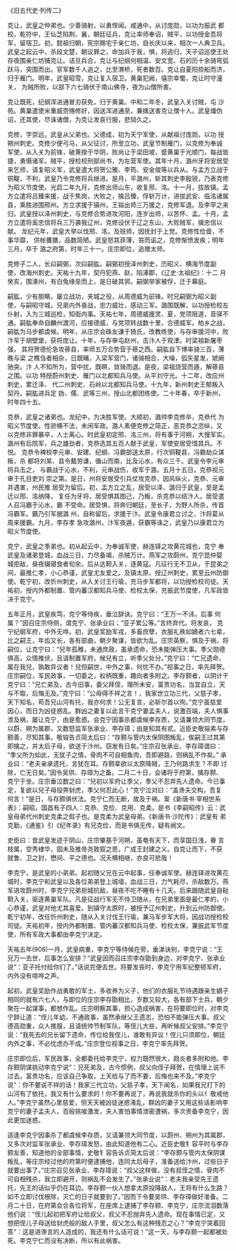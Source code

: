 

《旧五代史·列传二》

克让，武皇之仲弟也。少善骑射，以勇悍闻。咸通中，从讨庞勋，以功为振武 都校。乾符中，王仙芝陷荆、襄，朝廷征兵，克让率师奉诏，贼平，以功授金吾将 军，留宿卫。初，懿祖归朝，宪宗赐宅于亲仁坊，自长庆以来，相次一人典卫兵。 武皇之起云中，杀段文楚，朝议罪之，命加兵于我，惧，将逃归，天子诏巡使王处 存夜围亲仁坊捕克让。诘旦兵合，克让与纪纲何相温、安文宽、石的历十余骑弯弧 跃马，突围而出。官军数千人追之，比至渭桥，死者数百。克让自夏阳掠船而济， 归于雁门。明年，武皇昭雪，克让复入宿卫。黄巢犯阙，僖宗幸蜀，克让时守潼关， 为贼所败，以部下六七骑伏于南山佛寺，夜为山僧所害。

克让既死，纪纲浑进通冒刃获免，归于黄巢。中和二年冬，武皇入关讨贼，屯 沙苑。黄巢遣使米重威赍赂修好，因送浑进通至，兼擒送害克让僧十人。武皇燔伪 诏，还其使，尽诛诸僧，为克让发哀行服，悲恸久之。

克修，字崇远，武皇从父弟也。父德成，初为天宁军使，从献祖讨庞勋，以功 授朔州刺史。克修少便弓马，从父征讨，所至立功，武皇节制雁门，以克修为奉诚 军使，从入关为前锋，破黄揆于华阴，败尚让于梁田坡，蹙黄巢于光顺门，每战皆 捷，勇慑诸军。贼平，授检校刑部尚书，为左营军使。其年十月，潞州牙将安居受 来乞师，请复昭义军，武皇遣大将贺公雅、李筠、安金俊等以兵从。与孟方立战于 铜鞮，不利，武皇乃令克修将兵继进。是月，平潞州，斩其刺史李殷锐，乃表克修 为昭义节度使。光启二年九月，克修出师山东，收复邢、洺。十一月，拔故镇。孟 方立遣将吕臻来援，战于焦岗，大败之，擒吕臻，俘斩万计，进拔武安、临洺诸属 县，乘胜进围邢州。方立求援于镇州，王镕出师三万援之，克修军退。及李罕之来 归，武皇授以泽州刺史，与克修合势进攻河阳，连岁出师，以苦怀、孟。十月，孟 方立遣将奚忠信将兵三万袭我辽州，克修设伏于辽之东山，大败贼军，擒忠信以献。 龙纪元年，武皇大举以伐邢、洺，及班师，因抚封于上党。克修性俭啬，不事华靡， 供帐饔膳，品数简陋。武皇怒其菲薄，笞而诟之，克修惭愤发疾；明年三月，卒于 潞之府第，时年三十一。庄宗即位，追赠太师。

克修子二人，长曰嗣弼，次曰嗣肱。嗣弼初授泽州刺史，历昭义、横海节度副 使，改海州刺史。天祐十九年，契丹犯燕、赵，陷涿郡，《辽史·太祖纪》：十二 月癸亥，围涿州，有白兔缘垒而上，是日破其郛。嗣弼举家被俘，迁于幕庭。

嗣肱，少有胆略，屡立战功，夹城之役，从周德威为前锋。时兄嗣弼为昭义副 使，与嗣昭守城，兄弟内外奋战，忠力威壮，感动三军。潞围既解，以功授检校左 仆射，入为三城巡检，知衙内事。天祐七年，周德威援灵、夏，党项阻道，音驿不 通。嗣肱奉命自麟州渡河，应接德威，与党项转战数十里，合德威军。柏乡之战， 嗣肱为马步都虞候。明年，从庄宗会硃友谦于猗氏，改教练使，与存审援河中，败 汴军于胡壁堡，获将庞让。十年，与存审屯赵州，击汴人于观津。时梁祖新屠枣强， 其将贺德伦急攻蓚县，率师五万合势营于蓚之西。嗣肱自下博率骑三百，薄晚与梁 之樵刍者相杂，日既晡，入梁军营门，诸骑相合，大噪，弧矢星发，虓阚驰突。汴 人不知所为，营中扰，既暝，敛骑而退。是夜，梁祖烧营而遁，解蓚县之围。以功 特授蔚州刺史、雁门以北都知兵马使。从平刘守光。十二年，改应州刺史，累迁泽、 代二州刺史、石岭以北都知兵马使。十九年，新州刺史王郁叛入契丹。嗣肱进兵定 妫、儒、武等三州，授山北都团练使。二十年春，卒于新州，时年四十五。

克恭，武皇之诸弟也。龙纪中，为决胜军使。大顺初，潞帅李克修卒，克恭代 为昭义节度使。性骄横不法，未闲军政。潞人素便克修之简正，恶克恭之恣纵，又 以克修非罪暴卒，人士离心。时武皇初定邢、洺三州，将有事于河朔，大搜军实。 潞州有后院军，兵之雄劲者，克恭选其五百人献于武皇，军使安居受惜其兵。不悦。 克恭令裨校李元审、安建、纪纲、冯霸部送太原，行次铜鞮县，冯霸劫众谋叛，杀 都将刘杲、县令戴劳谦，循山而南，比及沁水，有众三千。武皇令李元审将兵击之， 与霸战于沁水，不利，元审战伤，收军于潞。五月十五日，克恭视元审于孔目吏刘 崇之第。是日，州将安居受引兵仗攻克恭，因风纵火，克恭、元审并遇害，州民推 居受为留后。初，孟方立之乱，居受以泽、潞归于武皇，至是孟迁以邢、洺纳降， 复任为牙将，居受惧其图己，乃叛，杀克恭以结汴人。居受遣人召冯霸于沁水，霸 不受命。居受惧，将奔归朝廷，至长子，为野人所杀，传首冯霸军。霸乃引军据潞 州，自称留后，求援于汴。武皇令康君立讨之，汴将葛从周来援霸。九月，李存孝 急攻潞州，汴军夜遁，获霸等诛之，武皇乃以康君立为昭义节度使。

克宁，武皇之季弟也。初从起云中，为奉诚军使，赫连铎之攻黄花城也，克宁 奉武皇及诸弟登城，血战三日，力尽备竭，杀贼万计。燕军之攻蔚州，克宁昆仲婴 城拒敌，昼夜辍寝食者旬余。后从达靼入关，逐黄寇。凡征行无不卫从，于昆弟之 间，最推仁孝，小心恭谨，武皇尤友爱之。及镇太原，授辽州刺史，累至云州防御 使。乾宁初，改忻州刺史，从入关讨王行瑜，充马步军都将，以功授检校司徒。天 祐初，授内外都制置、管内蕃汉都知兵马使、检校太保，充振武节度使，凡军政皆 决于克宁。

五年正月，武皇疾笃，克宁等侍疾，垂泣辞诀。克宁曰：“王万一不讳，后事 何属？”因召庄宗侍侧，谓克宁、张承业曰；“亚子累公等。”言终弃代。将发哀， 克宁纪纲军府，中外无哗。初，武皇奖励军戎，多畜庶孽，衣服礼秩如嫡者六七辈， 比之嗣王，年齿又长，各有部曲，朝夕聚谋，皆欲为乱。庄宗英察，惧及于祸，将 嗣位，让克宁曰：“兒年孤稚，未通庶政，虽承遗命，恐未能弹压大事。季父勋德 俱高，众情推伏，且请制置军府，候兒有立，听季父处分。”克宁曰：“亡兄遗命， 属在我兒，孰敢异议者！兒但嗣世，中外之事，何忧不办。”视事之日，率先拜贺。 庄宗嗣位，军民政事，一切委之，权柄既重，趣向者多附之。李存颢者，以阴计干 克宁曰：“兄亡弟及，古今旧事，委父拜侄，理所未安，富贵功名，当宜自立，天 与不取，后悔无及。”克宁曰：“公毋得不祥之言！，我家世立功三代，父慈子孝， 天下知名，苟吾兄山河有托，我亦何求！公无复言，必斩尔首以徇。”克宁虽慈爱 因心，而日为凶徒惑乱。群凶之妻复以此言干克宁妻孟夫人，说激百端，夫人惧事 泄及祸，屡让克宁，由是愈惑。会克宁因事杀都虞候李存质，又请兼领大同节度， 以蔚、朔为属郡，又数怒监军张承业、李存璋；由是知其有贰。近臣史敬镕素与存 颢善，尽知其事。敬镕告贞简太后曰：“存颢与管内太保阴图叛乱，俟嗣王过其第 即擒之，并太后子母，欲送于汴州。窃发有日矣。”庄宗召张承业、李存璋谓曰： “季父所为如此，无犹子之情，骨肉不可自相鱼肉，吾即避路，则祸乱不作矣。” 承业曰：“老夫亲承遗托，言犹在耳。存颢辈欲以太原降贼，王乃何路求生？不即 讨除，亡无日矣。”因令吴珙、存璋为之备。二月二十日，会诸将于府第，擒存颢、 克宁于坐。庄宗垂泣数之曰：“兒初以军府让季父，季父不忍弃先人遗命。今已事 定，复欲以兒子母投畀豺虎，季父何忍此心！”克宁泣对曰：“盖谗夫交构，吾复 何言！”是日，与存颢俱伏法。克宁仁而无断，故及于祸。案《新唐书·宰相世系 表》：嗣昭，国昌有子四人：克恭、克俭、克用、克柔。是书《李嗣昭传》云：武 皇母弟代州刺史克柔之假子也。是克柔为武皇母弟。《新唐书·沙陀传》：武皇有 弟克勤，《通鉴》引《纪年录》有兄克俭，而是书俱无传，疑有阙文。

史臣曰：昔武皇发迹于阴山，庄宗肇基于河朔，虽奄有天下，而享国日浅，眷 言枝属，空秀棣华，固未及推帝尧敦叙之恩，广成王封建之义。自克让而下，不获 就鲁、卫之封，懋间、平之德也。况夭横相继，亦良可悲哉！

李克宁，是武皇的小弟弟。起初随父兄在云中起事，任奉诚军使。赫连铎进攻黄花城时，李克宁和武皇以及各位弟弟登上城墙，血战三日，力气耗尽，杀敌数万。燕军进攻蔚州时，李克宁兄弟拒城抗敌，昼夜不吃不睡有十几天。后来跟随武皇自鞑靼入关，驱逐黄巢军队。凡是征战行军无不侍卫随从，在兄弟里面是最仁孝的，小心恭谨，武皇对他尤其喜爱。到镇守太原时，被授予辽州刺史，升到云州防御使。乾宁初年，改任忻州刺史，随从入关讨伐王行瑜，兼马军步军大将，因战功授检校司徒。天祐初年，授内外都制置、管内蕃汉都知兵马使、检校太保，兼振武军节度使，所有军政大事都由李克宁决定。

天祐五年(908)一月，武皇病重，李克宁等侍候在旁，垂涕诀别，李克宁说：“王兄万一去世，后事怎么安排？”武皇因而召庄宗李存勖到身边，对李克宁、张承业说“：亚子托付给你们了。”话说完便去世。将要发丧时，李克宁用军纪整顿军府，内外没有喧哗之声。

起初，武皇奖励作战勇敢的军士，多收养为义子，他们的衣服礼节待遇跟亲生嫡子相同的就有六七人，与即位的庄宗李存勖相比，岁数又较大，各有部下士兵，朝夕聚在一起谋事，都想作乱。庄宗明察其事，担心造成祸害，在将要即位时，对李克宁辞让道：“侄儿年幼，不通政事，虽然承继父王遗志，恐怕不能弹压大事。叔父德高勋重，众人推服，且请统帅节制军队，等侄儿大些，再听候叔父安排。”李克宁说：“我死去的兄长留下遗命，传位给我侄儿，谁敢有异议！侄儿只须即位，朝廷内外之事，不必忧虑办不成。”庄宗登位视事之日，李克宁率先拜贺。

庄宗即位后，军民政事，全都委托给李克宁，权力既然很大，趋炎者多附和他。李存颢阴谋挑动李克宁说“：兄死弟及，古今惯例，叔父向侄子拜贺，在情理上说不过去。富贵功名，应该自己争取，上天给与了而不要，后悔也来不及。”李克宁说“：你不要说不祥的话！我家三代立功，父慈子孝，天下闻名，如果我兄打下的山河有了依托，我又有什么要求的！你不要再说了，再说我就杀你的头以亻敬戒他人。”李克宁虽然心里慈爱，但天天被凶徒迷惑淆乱，群凶的妻子又用这些话影响李克宁的妻子孟夫人，百般挑唆激发，夫人害怕事情泄密遭祸，多次责备李克宁，因此更加迷惑。

适逢李克宁因事杀了都虞候李存质，又请兼领大同节度，以蔚州、朔州为其属郡，又多次对监军张承业、李存璋发怒，由此知道他有二心。近臣史敬钅容平时与李存颢友善，知道他的全部事情，史敬钅容告诉贞简太后说：“李存颢与管内太保阴谋叛乱，等庄宗经过他的府第时便逮捕他，连同太后母子，准备送给汴州，过些日子就要出事了。”庄宗召见张承业、李存璋说：“叔父这样做，没有叔侄之情，骨肉不可自相残杀，我立即避开，则祸乱不会发生了。”张承业说“：老夫我亲受先王遗托，先王的话似乎仍在耳边。李存颢一伙人想拿太原投降敌人，王将有什么生路？如不立即讨伐根除，灭亡的日子就要到了。”因而下令要吴珙、李存璋做好准备。二月二十日，在府第会合各位将军，在座席上逮捕了李存颢、李克宁，庄宗流泪数落他们说：“侄儿起初把军府让给叔父，叔父不忍抛弃先人遗命。现在事情已定，又想把侄儿子母送给豺虎般的敌人手里，叔父怎么有这种残忍之心？”李克宁哭着回答“：这是进谗言的人造成的，我还有什么话可说！”这一天，与李存颢一起都被处死。李克宁仁而没有决断，所以有此祸害。

